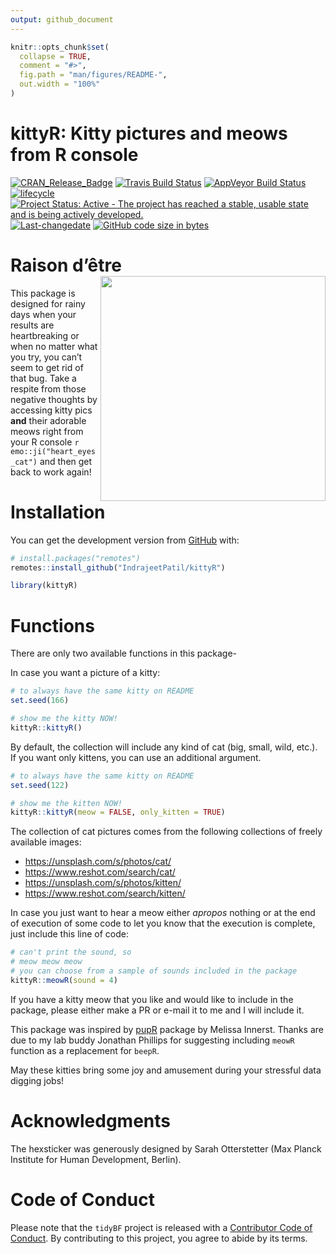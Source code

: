 ```yaml
---
output: github_document
---
```


<!-- README.md is generated from README.Rmd. Please edit that file -->

```r
knitr::opts_chunk$set(
  collapse = TRUE,
  comment = "#>",
  fig.path = "man/figures/README-",
  out.width = "100%"
)
```

# kittyR: Kitty pictures and meows from R console

[![CRAN_Release_Badge](https://www.r-pkg.org/badges/version-ago/kittyR)](https://CRAN.R-project.org/package=kittyR)
[![Travis Build Status](https://travis-ci.org/IndrajeetPatil/kittyR.svg?branch=master)](https://travis-ci.org/IndrajeetPatil/kittyR) 
[![AppVeyor Build Status](https://ci.appveyor.com/api/projects/status/github/IndrajeetPatil/kittyR?branch=master&svg=true)](https://ci.appveyor.com/project/IndrajeetPatil/kittyR)
[![lifecycle](https://img.shields.io/badge/lifecycle-experimental-orange.svg)](https://www.tidyverse.org/lifecycle/#experimental)
[![Project Status: Active - The project has reached a stable, usable state and is being actively developed.](https://www.repostatus.org/badges/latest/active.svg)](https://www.repostatus.org/#active)
[![Last-changedate](https://img.shields.io/badge/last%20change-`r gsub('-', '--', Sys.Date())`-yellowgreen.svg)](/commits/master)
[![GitHub code size in bytes](https://img.shields.io/github/languages/code-size/IndrajeetPatil/kittyR.svg)](https://github.com/IndrajeetPatil/kittyR)


# Raison d’être <img src="man/figures/logo.png" align="right" width="360" />

This package is designed for rainy days when your results are heartbreaking or
when no matter what you try, you can't seem to get rid of that bug. Take a
respite from those negative thoughts by accessing kitty pics **and** their
adorable meows right from your R console `r emo::ji("heart_eyes_cat")` and then
get back to work again!

# Installation

You can get the development version from [GitHub](https://github.com/) with:

```r
# install.packages("remotes")
remotes::install_github("IndrajeetPatil/kittyR")
```

```r
library(kittyR)
```

# Functions

There are only two available functions in this package-

In case you want a picture of a kitty:

```r
# to always have the same kitty on README
set.seed(166)

# show me the kitty NOW!
kittyR::kittyR()
```

By default, the collection will include any kind of cat (big, small, wild,
etc.). If you want only kittens, you can use an additional argument.

```r
# to always have the same kitty on README
set.seed(122)

# show me the kitten NOW!
kittyR::kittyR(meow = FALSE, only_kitten = TRUE)
```

The collection of cat pictures comes from the following collections of freely
available images:

  - <https://unsplash.com/s/photos/cat/>
  - <https://www.reshot.com/search/cat/>
  - <https://unsplash.com/s/photos/kitten/>
  - <https://www.reshot.com/search/kitten/>

In case you just want to hear a meow either *apropos* nothing or at the end of
execution of some code to let you know that the execution is complete, just
include this line of code:

```r
# can't print the sound, so
# meow meow meow
# you can choose from a sample of sounds included in the package
kittyR::meowR(sound = 4)
```

If you have a kitty meow that you like and would like to include in the package,
please either make a PR or e-mail it to me and I will include it.

This package was inspired by [pupR](https://github.com/melissanjohnson/pupR)
package by Melissa Innerst. Thanks are due to my lab buddy Jonathan Phillips for
suggesting including `meowR` function as a replacement for `beepR`.

May these kitties bring some joy and amusement during your stressful data
digging jobs!

# Acknowledgments

The hexsticker was generously designed by Sarah Otterstetter (Max Planck
Institute for Human Development, Berlin).

# Code of Conduct

Please note that the `tidyBF` project is released with a [Contributor Code of Conduct](https://contributor-covenant.org/version/2/0/CODE_OF_CONDUCT.html).
By contributing to this project, you agree to abide by its terms.